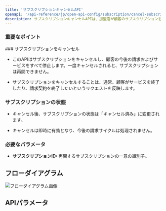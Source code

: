 ```yaml
---
title: 'サブスクリプションキャンセルAPI'
openapi: '/api-reference/jp/open-api-config/subscription/cancel-subscription.json POST /api/v1/server-to-server-interface/subscription/{subscription_id}/cancel'
description: サブスクリプションキャンセルAPIは、加盟店が顧客のサブスクリプションを永久に停止し、今後の請求サイクルとサービスを防ぐことを可能にします。 
---
```


### 重要なポイント

<Info>
  ### サブスクリプションをキャンセル

  * このAPIはサブスクリプションをキャンセルし、顧客の今後の請求およびサービスをすべて停止します。一度キャンセルされると、サブスクリプションは再開できません。

  * サブスクリプションをキャンセルすることは、通常、顧客がサービスを終了したり、請求契約を終了したいというリクエストを反映します。

  ### サブスクリプションの状態

  * キャンセル後、サブスクリプションの状態は「キャンセル済み」に変更されます。

  * キャンセルは即時に有効となり、今後の請求サイクルは処理されません。

  ### 必要なパラメータ

  * **サブスクリプションID:** 再開するサブスクリプションの一意の識別子。
</Info>

## フローダイアグラム

![フローダイアグラム画像](/images/timeline-diagram/flows-API-subs-cancel.svg)

## APIパラメータ
